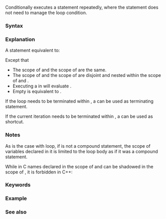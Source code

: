{{title|{{tt|for}} loop}}
{{cpp/language/statements/navbar}}
Conditionally executes a statement repeatedly, where the statement does not need to manage the loop condition.

===Syntax===
{{sdsc begin}}
{{sdsc|{{spar optional|attr}} {{ttb|for (}} {{spar|init-statement}}&lt;!-- Please do NOT add a semicolon here! Semicolon is a part of init-statement. --&gt; {{spar optional|condition}} {{ttb|;}} {{spar optional|expression}} {{ttb|)}} {{spar|statement}}}}
{{sdsc end}}

{{par begin}}
{{par|{{spar|attr}}|{{mark since c++11}} any number of {{rlp|attributes}}}}
{{par|{{spar|init-statement}}|one of
* an {{rlp|statements#Expression statements|expression statement}} (which may be a null statement {{c|;}})
* a  {{rlpsd|declarations#Simple declaration}} (typically a declaration of a loop counter variable with initializer), it may declare arbitrary many variables{{rev inl|since=c++17| or {{rlp|structured binding}}s}}
{{rrev|since=c++23|
* an {{rlp|type alias|alias declaration}}
}}
Note that any {{spar|init-statement}} must end with a semicolon. This is why it is often described informally as an expression or a declaration followed by a semicolon.}}
{{par|{{spar|condition}}|a [[#Condition|condition]]}}
{{par|{{spar|expression}}|an {{rlp|expressions|expression}} (typically an expression that increments the loop counter)}}
{{par|{{spar|statement}}|a {{rlp|statements|statement}} (typically a compound statement)}}
{{par end}}

{{cpp/language/condition|usage=determine whether {{spar|statement}} will be executed|bool=yes}}

===Explanation===
A {{c/core|for}} statement equivalent to:
{{sdsc begin}}
{{sdsc|
{{ttb|{}}&lt;br&gt;
:{{spar|init-statement}}&lt;br&gt;
:{{ttb|while (}} {{spar|condition}} {{ttb|)}}&lt;br&gt;
:{{ttb|{}}&lt;br&gt;
::{{spar|statement}}&lt;br&gt;
::{{spar|expression}} {{ttb|;}}&lt;br&gt;
:{{ttb|}&lt;!----&gt;}}
{{ttb|}&lt;!----&gt;}}
}}
{{sdsc end}}

Except that
* The scope of {{spar|init-statement}} and the scope of {{spar|condition}} are the same.
* The scope of {{spar|statement}} and the scope of {{spar|expression}} are disjoint and nested within the scope of {{spar|init-statement}} and {{spar|condition}}.
* Executing a {{rlp|continue|{{c/core|continue}} statement}} in {{spar|statement}} will evaluate {{spar|expression}}.
* Empty {{spar|condition}} is equivalent to {{c|true}}.

If the loop needs to be terminated within {{spar|statement}}, a {{rlp|break|{{c/core|break}} statement}} can be used as terminating statement.

If the current iteration needs to be terminated within {{spar|statement}}, a {{rlp|continue|{{c/core|continue}} statement}} can be used as shortcut.

===Notes===
As is the case with {{rlpt|while}} loop, if {{spar|statement}} is not a compound statement, the scope of variables declared in it is limited to the loop body as if it was a compound statement.
{{source|
for (;;)
    int n;
// n goes out of scope
}}

{{cpp/language/process guarantee note}}

While in C names declared in the scope of {{spar|init-statement}} and {{spar|condition}} can be shadowed in the scope of {{spar|statement}}, it is forbidden in C++:
{{source|1=
for (int i = 0;;)
{
    long i = 1;   // valid C, invalid C++
    // ...
}
}}

===Keywords===
{{ltt|cpp/keyword/for}}

===Example===
{{example
|code=
#include &lt;iostream&gt;
#include &lt;vector&gt;

int main()
{
    std::cout &lt;&lt; "1) typical loop with a single statement as the body:\n";
    for (int i = 0; i &lt; 10; ++i)
        std::cout &lt;&lt; i &lt;&lt; ' ';
    
    std::cout &lt;&lt; "\n\n" "2) init-statement can declare multiple names, as\n"
                 "long as they can use the same decl-specifier-seq:\n";
    for (int i = 0, *p = &amp;i; i &lt; 9; i += 2)
        std::cout &lt;&lt; i &lt;&lt; ':' &lt;&lt; *p &lt;&lt; ' ';
    
    std::cout &lt;&lt; "\n\n" "3) condition may be a declaration:\n";
    char cstr[] = "Hello";
    for (int n = 0; char c = cstr[n]; ++n)
        std::cout &lt;&lt; c;
    
    std::cout &lt;&lt; "\n\n" "4) init-statement can use the auto type specifier:\n";
    std::vector&lt;int&gt; v = {3, 1, 4, 1, 5, 9};
    for (auto iter = v.begin(); iter != v.end(); ++iter)
        std::cout &lt;&lt; *iter &lt;&lt; ' ';
    
    std::cout &lt;&lt; "\n\n" "5) init-statement can be an expression:\n";
    int n = 0;
    for (std::cout &lt;&lt; "Loop start\n";
         std::cout &lt;&lt; "Loop test\n";
         std::cout &lt;&lt; "Iteration " &lt;&lt; ++n &lt;&lt; '\n')
    {
        if (n &gt; 1)
            break;
    }
    
    std::cout &lt;&lt; "\n" "6) constructors and destructors of objects created\n"
                 "in the loop's body are called per each iteration:\n";
    struct S
    {
        S(int x, int y) { std::cout &lt;&lt; "S::S(" &lt;&lt; x &lt;&lt; ", " &lt;&lt; y &lt;&lt; "); "; }
        ~S() { std::cout &lt;&lt; "S::~S()\n"; }
    };
    for (int i{0}, j{5}; i &lt; j; ++i, --j)
        S s{i, j};
    
    std::cout &lt;&lt; "\n" "7) init-statement can use structured bindings:\n";
    long arr[]{1, 3, 7};
    for (auto [i, j, k] = arr; i + j &lt; k; ++i)
        std::cout &lt;&lt; i + j &lt;&lt; ' ';
    std::cout &lt;&lt; '\n';
}
|output=
1) typical loop with a single statement as the body:
0 1 2 3 4 5 6 7 8 9

2) init-statement can declare multiple names, as
long as they can use the same decl-specifier-seq:
0:0 2:2 4:4 6:6 8:8

3) condition may be a declaration:
Hello

4) init-statement can use the auto type specifier:
3 1 4 1 5 9

5) init-statement can be an expression:
Loop start
Loop test
Iteration 1
Loop test
Iteration 2
Loop test

6) constructors and destructors of objects created
in the loop's body are called per each iteration:
S::S(0, 5); S::~S()
S::S(1, 4); S::~S()
S::S(2, 3); S::~S()

7) init-statement can use structured bindings:
4 5 6
}}

===See also===
{{dsc begin}}
{{dsc inc|cpp/language/dsc range-for}}
{{dsc see c|c/language/for}}
{{dsc end}}

{{langlinks|de|es|fr|it|ja|pt|ru|zh}}